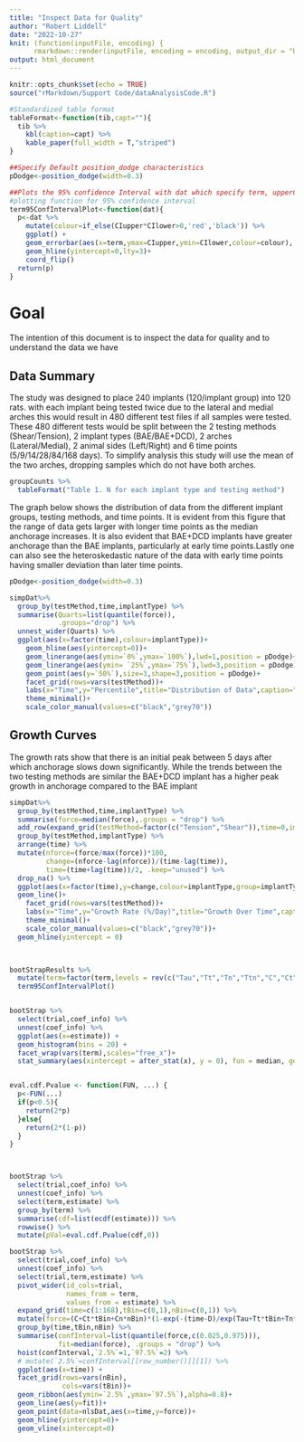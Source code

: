 ```yaml
---
title: "Inspect Data for Quality"
author: "Robert Liddell"
date: "2022-10-27"
knit: (function(inputFile, encoding) {
      rmarkdown::render(inputFile, encoding = encoding, output_dir = "html") })
output: html_document
---
```




```r
knitr::opts_chunk$set(echo = TRUE)
source("rMarkdown/Support Code/dataAnalysisCode.R")
```


```r
#Standardized table format
tableFormat<-function(tib,capt=""){
  tib %>% 
    kbl(caption=capt) %>% 
    kable_paper(full_width = T,"striped")
}

##Specify Default position_dodge characteristics
pDodge<-position_dodge(width=0.3)

##Plots the 95% confidence Interval with dat which specify term, upperCI and lowerCI
#plotting function for 95% confidence interval
term95ConfIntervalPlot<-function(dat){
  p<-dat %>%
    mutate(colour=if_else(CIupper*CIlower>0,'red','black')) %>% 
    ggplot() +
    geom_errorbar(aes(x=term,ymax=CIupper,ymin=CIlower,colour=colour), width=0.25) +
    geom_hline(yintercept=0,lty=3)+
    coord_flip()
  return(p)
}


```

# Goal
The intention of this document is to inspect the data for quality and to understand the data we have

## Data Summary

The study was designed to place 240 implants (120/implant group) into 120 rats. with each implant being tested twice due to the lateral and medial arches this would result in 480 different test files if all samples were tested. These 480 different tests would be split between the 2 testing methods (Shear/Tension), 2 implant types (BAE/BAE+DCD), 2 arches (Lateral/Medial), 2 animal sides (Left/Right) and 6 time points (5/9/14/28/84/168 days). To simplify analysis this study will use the mean of the two arches, dropping samples which do not have both arches.
```r

groupCounts %>% 
  tableFormat("Table 1. N for each implant type and testing method")

```
The graph below shows the distribution of data from the different implant groups, testing methods, and time points. It is evident from this figure that the range of data gets larger with longer time points as the median anchorage increases. It is also evident that BAE+DCD implants have greater anchorage than the BAE implants, particularly at early time points.Lastly one can also see the heteroskedastic nature of the data with early time points having smaller deviation than later time points.

```r

pDodge<-position_dodge(width=0.3)

simpDat%>%
  group_by(testMethod,time,implantType) %>%
  summarise(Quarts=list(quantile(force)),
            .groups="drop") %>% 
  unnest_wider(Quarts) %>% 
  ggplot(aes(x=factor(time),colour=implantType))+
    geom_hline(aes(yintercept=0))+
    geom_linerange(aes(ymin=`0%`,ymax=`100%`),lwd=1,position = pDodge)+
    geom_linerange(aes(ymin= `25%`,ymax=`75%`),lwd=3,position = pDodge)+
    geom_point(aes(y=`50%`),size=3,shape=3,position = pDodge)+
    facet_grid(rows=vars(testMethod))+
    labs(x="Time",y="Percentile",title="Distribution of Data",caption="Figure 1. The transitions indicate 0%, 25%, 50%, 75%, and 100% quartiles")+
    theme_minimal()+
    scale_color_manual(values=c("black","grey70"))

```
## Growth Curves

The growth rats show that there is an initial peak between 5 days after which anchorage slows down significantly. While the trends between the two testing methods are similar the BAE+DCD implant has a higher peak growth in anchorage compared to the BAE implant

```r

simpDat%>%
  group_by(testMethod,time,implantType) %>%
  summarise(force=median(force),.groups = "drop") %>%
  add_row(expand_grid(testMethod=factor(c("Tension","Shear")),time=0,implantType=factor(c("BAE","BAE+DCD")),force=0)) %>% 
  group_by(testMethod,implantType) %>% 
  arrange(time) %>% 
  mutate(nforce=(force/max(force))*100,
         change=(nforce-lag(nforce))/(time-lag(time)),
         time=(time+lag(time))/2, .keep="unused") %>% 
  drop_na() %>% 
  ggplot(aes(x=factor(time),y=change,colour=implantType,group=implantType))+
  geom_line()+
    facet_grid(rows=vars(testMethod))+
    labs(x="Time",y="Growth Rate (%/Day)",title="Growth Over Time",caption="Figure 2. The rate of change in force between each time point for each implant")+
    theme_minimal()+
    scale_color_manual(values=c("black","grey70"))+
  geom_hline(yintercept = 0)
  
```


```r



```

```r


bootStrapResults %>% 
  mutate(term=factor(term,levels = rev(c("Tau","Tt","Tn","Ttn","C","Ct","Cn","Ctn","D")))) %>% 
  term95ConfIntervalPlot()


bootStrap %>% 
  select(trial,coef_info) %>% 
  unnest(coef_info) %>% 
  ggplot(aes(x=estimate)) +
  geom_histogram(bins = 20) +
  facet_wrap(vars(term),scales="free_x")+
  stat_summary(aes(xintercept = after_stat(x), y = 0), fun = median, geom = "vline", orientation = "y")



```




```r
eval.cdf.Pvalue <- function(FUN, ...) {
  p<-FUN(...)
  if(p<0.5){
    return(2*p)
  }else{
    return(2*(1-p))
  }
}



bootStrap %>% 
  select(trial,coef_info) %>% 
  unnest(coef_info) %>% 
  select(term,estimate) %>% 
  group_by(term) %>% 
  summarise(cdf=list(ecdf(estimate))) %>% 
  rowwise() %>% 
  mutate(pVal=eval.cdf.Pvalue(cdf,0))


```


```r
bootStrap %>% 
  select(trial,coef_info) %>% 
  unnest(coef_info) %>% 
  select(trial,term,estimate) %>% 
  pivot_wider(id_cols=trial,
              names_from = term,
              values_from = estimate) %>% 
  expand_grid(time=c(1:168),tBin=c(0,1),nBin=c(0,1)) %>% 
  mutate(force=(C+Ct*tBin+Cn*nBin)*(1-exp(-(time-D)/exp(Tau+Tt*tBin+Tn*nBin)))) %>% 
  group_by(time,tBin,nBin) %>% 
  summarise(confInterval=list(quantile(force,c(0.025,0.975))),
            fit=median(force), .groups = "drop") %>% 
  hoist(confInterval,`2.5%`=1,`97.5%`=2) %>% 
  # mutate(`2.5%`=confInterval[[row_number()]][1]) %>% 
  ggplot(aes(x=time)) +
  facet_grid(rows=vars(nBin),
             cols=vars(tBin))+
  geom_ribbon(aes(ymin=`2.5%`,ymax=`97.5%`),alpha=0.8)+
  geom_line(aes(y=fit))+
  geom_point(data=nlsDat,aes(x=time,y=force))+
  geom_hline(yintercept=0)+
  geom_vline(xintercept=0)
  

```




```r


```




```r



```






